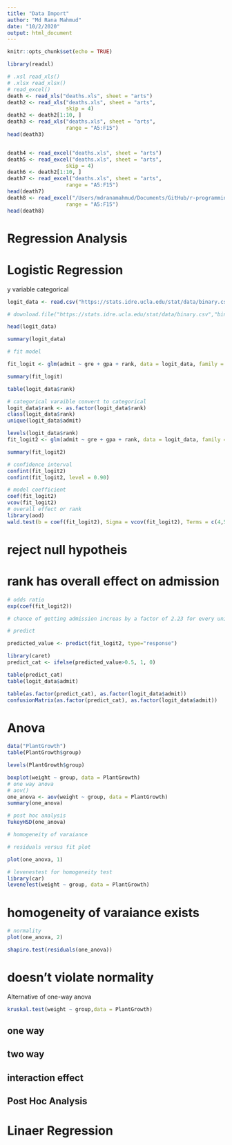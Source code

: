 ```yaml
---
title: "Data Import"
author: "Md Rana Mahmud"
date: "10/2/2020"
output: html_document
---
```


```r
knitr::opts_chunk$set(echo = TRUE)
```

```r
library(readxl)
```

```r
# .xsl read_xls()
# .xlsx read_xlsx()
# read_excel()
death <- read_xls("deaths.xls", sheet = "arts")
death2 <- read_xls("deaths.xls", sheet = "arts",
                   skip = 4)
death2 <- death2[1:10, ]
death3 <- read_xls("deaths.xls", sheet = "arts",
                   range = "A5:F15")
head(death3)


death4 <- read_excel("deaths.xls", sheet = "arts")
death5 <- read_excel("deaths.xls", sheet = "arts",
                   skip = 4)
death6 <- death2[1:10, ]
death7 <- read_excel("deaths.xls", sheet = "arts",
                   range = "A5:F15")
head(death7)
death8 <- read_excel("/Users/mdranamahmud/Documents/GitHub/r-programming-bangla-basic/deaths.xls", sheet = "arts",
                   range = "A5:F15")
head(death8)

```

# Regression Analysis

# Logistic Regression

y variable categorical

```r
logit_data <- read.csv("https://stats.idre.ucla.edu/stat/data/binary.csv")

# download.file("https://stats.idre.ucla.edu/stat/data/binary.csv","binary.csv")

head(logit_data)
```

```r
summary(logit_data)

# fit model

fit_logit <- glm(admit ~ gre + gpa + rank, data = logit_data, family = "binomial")

summary(fit_logit)

table(logit_data$rank)

# categorical varaible convert to categorical 
logit_data$rank <- as.factor(logit_data$rank)
class(logit_data$rank)
unique(logit_data$admit)

levels(logit_data$rank)
fit_logit2 <- glm(admit ~ gre + gpa + rank, data = logit_data, family = "binomial")

summary(fit_logit2)
```

```r
# confidence interval
confint(fit_logit2)
confint(fit_logit2, level = 0.90)

# model coefficient
coef(fit_logit2)
vcov(fit_logit2)
# overall effect or rank
library(aod)
wald.test(b = coef(fit_logit2), Sigma = vcov(fit_logit2), Terms = c(4,5,6))
```
# reject null hypotheis
# rank has overall effect on admission

```r
# odds ratio
exp(coef(fit_logit2))

# chance of getting admission increas by a factor of 2.23 for every unit increase of gpa

# predict

predicted_value <- predict(fit_logit2, type="response")

library(caret)
predict_cat <- ifelse(predicted_value>0.5, 1, 0)

table(predict_cat)
table(logit_data$admit)

table(as.factor(predict_cat), as.factor(logit_data$admit))
confusionMatrix(as.factor(predict_cat), as.factor(logit_data$admit))
```

# Anova 

```r
data("PlantGrowth")
table(PlantGrowth$group)

levels(PlantGrowth$group)

boxplot(weight ~ group, data = PlantGrowth)
# one way anova
# aov()
one_anova <- aov(weight ~ group, data = PlantGrowth)
summary(one_anova)

# post hoc analysis
TukeyHSD(one_anova)

# homogeneity of varaiance

# residuals versus fit plot

plot(one_anova, 1)

# levenestest for homogeneity test
library(car)
leveneTest(weight ~ group, data = PlantGrowth)
```
# homogeneity of varaiance exists


```r
# normality
plot(one_anova, 2)

shapiro.test(residuals(one_anova))
```
# doesn't violate normality

Alternative of one-way anova

```r
kruskal.test(weight ~ group,data = PlantGrowth)
```

## one way
## two way
## interaction effect
## Post Hoc Analysis
# Linaer Regression
